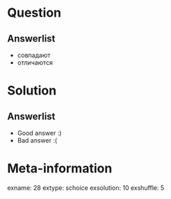 Question
========


Answerlist
----------
*  совпадают
*  отличаются

Solution
========

Answerlist
----------
*  Good answer :)
*  Bad answer :(

Meta-information
================
exname: 28
extype: schoice
exsolution: 10
exshuffle: 5

